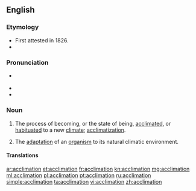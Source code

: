 ==English==

===Etymology===
* First attested in 1826.
* {{suffix|acclimate|tion|lang=en}}

===Pronunciation===
* {{a|US}} {{IPA|/æk.lə.ˈmeɪ.ʃən/|lang=en}}
* {{rhymes|eɪʃən|lang=en}}
* {{homophones|lang=en|acclamation}}

===Noun===
{{en-noun}}

# The process of becoming, or the state of being, [[acclimated]], or [[habituated]] to a new [[climate]]; [[acclimatization]].
# {{context|biology|lang=en}} The [[adaptation]] of an [[organism]] to its natural climatic environment.

====Translations====
{{trans-see|acclimatization}}

[[ar:acclimation]]
[[et:acclimation]]
[[fr:acclimation]]
[[kn:acclimation]]
[[mg:acclimation]]
[[ml:acclimation]]
[[pl:acclimation]]
[[pt:acclimation]]
[[ru:acclimation]]
[[simple:acclimation]]
[[ta:acclimation]]
[[vi:acclimation]]
[[zh:acclimation]]